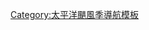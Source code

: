{{Pacific_Hurricane_season_bar_start
|year=2009
}}
{{Hurricane_season_bar_button
|buttonspacing=0.25em
|intensity={{Storm_colour|depression}}
|english=Tropical Depression One-E
|stormname=One-E
|strength=Tropical Depression
|linkname=第一E號熱帶低氣壓 (2009年)
|storminitial=01E
}}
{{Hurricane_season_bar_button
|buttonspacing=0.25em
|intensity={{Storm_colour|cat1}}
|english=Hurricane Andres
|stormname=Andres
|strength=Hurricane
|linkname=颶風安德烈斯 (2009年)
|storminitial=A
}}
{{Hurricane_season_bar_button
|buttonspacing=0.25em
|intensity={{Storm_colour|storm}}
|english=Tropical Storm Blanca
|stormname=Blanca
|strength=Tropical Storm
|linkname=熱帶風暴布蘭卡 (2009年)
|storminitial=B
}}
{{Hurricane_season_bar_button
|buttonspacing=0.25em
|intensity={{Storm_colour|cat2}}
|english=Hurricane Carlos
|stormname=Carlos
|strength=Hurricane
|linkname=2009年太平洋颶風季#颶風Carlos
|storminitial=C
}}
{{Hurricane_season_bar_button
|buttonspacing=0.25em
|intensity={{Storm_colour|storm}}
|english=Tropical Storm Dolores
|stormname=Dolores
|strength=Tropical Storm
|linkname=2009年太平洋颶風季#熱帶風暴Dolores
|storminitial=D
}}
{{Hurricane_season_bar_button
|buttonspacing=0.25em
|intensity={{Storm_colour|storm}}
|english=Tropical Storm Lana
|stormname=Lana
|strength=Tropical Storm
|linkname=2009年太平洋颶風季#熱帶風暴Lana
|storminitial=L*
}}
{{Hurricane_season_bar_button
|buttonspacing=0.25em
|intensity={{Storm_colour|storm}}
|english=Tropical Storm Enrique
|stormname=Enrique
|strength=Tropical Storm
|linkname=2009年太平洋颶風季#熱帶風暴Enrique
|storminitial=E
}}
{{Hurricane_season_bar_button
|buttonspacing=0.25em
|intensity={{Storm_colour|cat4}}
|english=Hurricane Felicia
|stormname=Felicia
|strength=Hurricane
|linkname=颶風費利西亞 (2009年)
|storminitial=F
}}
</tr>
<tr><td><!--pixel-wide gap--></td></tr>
<tr>
{{Hurricane_season_bar_button
|buttonspacing=0.25em
|intensity={{Storm_colour|depression}}
|english=Tropical Depression Nine-E
|stormname=Nine-E
|strength=Tropical Depression
|linkname=2009年太平洋颶風季#熱帶低氣壓09E
|storminitial=09E
}}
{{Hurricane_season_bar_button
|buttonspacing=0.25em
|intensity={{Storm_colour|storm}}
|english=Tropical Storm Maka
|stormname=Maka
|strength=Tropical Storm
|linkname=2009年太平洋颶風季#熱帶風暴Maka
|storminitial=M*
}}
{{Hurricane_season_bar_button
|buttonspacing=0.25em
|intensity={{Storm_colour|cat3}}
|english=Hurricane Guillermo
|stormname=Guillermo
|strength=Hurricane
|linkname=2009年太平洋颶風季#颶風Guillermo
|storminitial=G
}}
{{Hurricane_season_bar_button
|buttonspacing=0.25em
|intensity={{Storm_colour|storm}}
|english=Tropical Storm Hilda
|stormname=Hilda
|strength=Tropical Storm
|linkname=2009年太平洋颶風季#熱帶風暴Hilda
|storminitial=H
}}
{{Hurricane_season_bar_button
|buttonspacing=0.25em
|intensity={{Storm_colour|storm}}
|english=Tropical Storm Ignacio
|stormname=Ignacio
|strength=Tropical Storm
|linkname=2009年太平洋颶風季#熱帶風暴Ignacio
|storminitial=I
}}
{{Hurricane_season_bar_button
|buttonspacing=0.25em
|intensity={{Storm_colour|cat4}}
|english=Hurricane Jimena
|stormname=Jimena
|strength=Hurricane
|linkname=颶風希梅納 (2009年)
|storminitial=J
}}
{{Hurricane_season_bar_button
|buttonspacing=0.25em
|intensity={{Storm_colour|depression}}
|english=Tropical Depression Two-C
|stormname=Two-C
|strength=Tropical Depression
|linkname=2009年太平洋颶風季#熱帶低氣壓02C
|storminitial=02C*
}}
{{Hurricane_season_bar_button
|buttonspacing=0.25em
|intensity={{Storm_colour|storm}}
|english=Tropical Storm Kevin
|stormname=Kevin
|strength=Tropical Storm
|linkname=2009年太平洋颶風季#熱帶風暴Kevin
|storminitial=K
}}
</tr>
<tr><td><!--pixel-wide gap--></td></tr>
<tr>
{{Hurricane_season_bar_button
|buttonspacing=0.25em
|intensity={{Storm_colour|cat1}}
|english=Hurricane Linda
|stormname=Linda
|strength=Hurricane
|linkname=2009年太平洋颶風季#颶風Linda
|storminitial=L
}}
{{Hurricane_season_bar_button
|buttonspacing=0.25em
|intensity={{Storm_colour|storm}}
|english=Tropical Storm Marty
|stormname=Marty
|strength=Tropical Storm
|linkname=2009年太平洋颶風季#熱帶風暴Marty
|storminitial=M
}}
{{Hurricane_season_bar_button
|buttonspacing=0.25em
|intensity={{Storm_colour|storm}}
|english=Tropical Storm Nora
|stormname=Nora
|strength=Tropical Storm
|linkname=2009年太平洋颶風季#熱帶風暴Nora
|storminitial=N
}}
{{Hurricane_season_bar_button
|buttonspacing=0.25em
|intensity={{Storm_colour|storm}}
|english=Tropical Storm Olaf
|stormname=Olaf
|strength=Tropical Storm
|linkname=2009年太平洋颶風季#熱帶風暴Olaf
|storminitial=O
}}
{{Hurricane_season_bar_button
|buttonspacing=0.25em
|intensity={{Storm_colour|storm}}
|english=Tropical Storm Patricia
|stormname=Patricia
|strength=Tropical Storm
|linkname=熱帶風暴帕特里夏 (2009年)
|storminitial=P
}}
{{Hurricane_season_bar_button
|buttonspacing=0.25em
|intensity={{Storm_colour|cat5}}
|english=Hurricane Rick
|stormname=Rick
|strength=Hurricane
|linkname=飓风里克
|storminitial=R
}}
{{Hurricane_season_bar_button
|buttonspacing=0.25em
|intensity={{Storm_colour|cat3}}
|english=Hurricane Neki
|stormname=Neki
|strength=Hurricane
|linkname=颶風奈基
|storminitial=N*
}}
{{Pacific_Hurricane_season_bar_end}}<noinclude>
[[Category:太平洋颶風季導航模板]]
</noinclude>